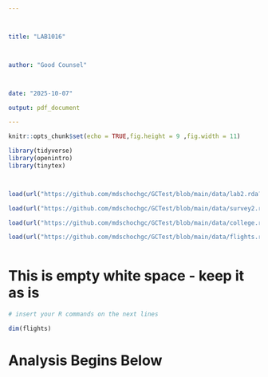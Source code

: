 ---



title: "LAB1016"



author: "Good Counsel"



date: "2025-10-07"

output: pdf_document

---


```{r setup, include=FALSE}


knitr::opts_chunk$set(echo = TRUE,fig.height = 9 ,fig.width = 11)


```




```{r include = FALSE, warning = FALSE, results = FALSE}


library(tidyverse)
library(openintro)
library(tinytex)



load(url("https://github.com/mdschochgc/GCTest/blob/main/data/lab2.rda?raw=true"))

load(url("https://github.com/mdschochgc/GCTest/blob/main/data/survey2.rda?raw=true"))

load(url("https://github.com/mdschochgc/GCTest/blob/main/data/college.rda?raw=true"))

load(url("https://github.com/mdschochgc/GCTest/blob/main/data/flights.rda?raw=true"))



```


# This is empty white space - keep it as is

```{r "TEST", error = TRUE, warning = FALSE}

# insert your R commands on the next lines

dim(flights)


```

#  Analysis Begins Below 




